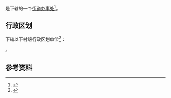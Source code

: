 {{中国乡级行政区|41/08/22/002/000}}

'''{{PAGENAMEBASE}}'''是{{PRC admin/fullname|41/08/22/002/000|3}}下辖的一个[[街道办事处|街道办事处]]<ref>{{PRC admin/ref sgc|{{PRC admin/parent|41/08/22/002/000}}}}</ref>。

== 行政区划 ==
{{PAGENAMEBASE}}下辖以下村级行政区划单位<ref>{{PRC admin/ref sgc|41/08/22/002/000}}</ref>：

{{PRC admin/children|41/08/22/002/000}}。

== 参考资料 ==
{{reflist}}

{{河南行政区划小作品}}
{{PRC admin/navcat|41/08/22/002/000}}